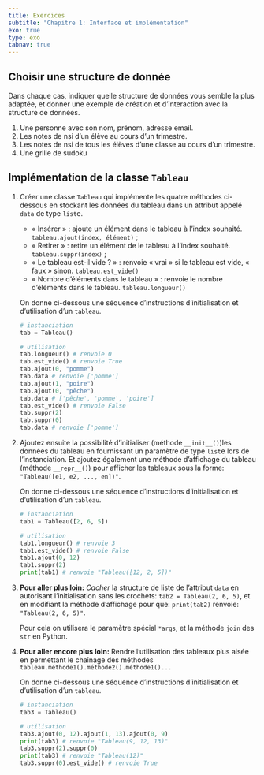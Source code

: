```yaml
---
title: Exercices
subtitle: "Chapitre 1: Interface et implémentation"
exo: true
type: exo
tabnav: true
---
```

## Choisir une structure de donnée

Dans chaque cas, indiquer quelle structure de données vous semble la plus adaptée, et donner une
exemple de création et d'interaction avec la structure de données.

1. Une personne avec son nom, prénom, adresse email.
2. Les notes de nsi d'un élève au cours d'un trimestre.
3. Les notes de nsi de tous les élèves d'une classe au cours d'un trimestre.
4. Une grille de sudoku
   <wc-wikimage title="Sudoku_Puzzle_by_L2G-20050714_standardized_layout.svg" class="half"/>
   

##  Implémentation de la classe `Tableau`

1. Créer une classe `Tableau` qui implémente les quatre méthodes ci-dessous en stockant les données
   du tableau dans un attribut appelé `data` de type `list`e.

   - « Insérer » : ajoute un élément dans le tableau à l'index souhaité. `tableau.ajout(index, élément)` ;
   - « Retirer » : retire un élément de le tableau à l'index souhaité. `tableau.suppr(index)` ;
   - « Le tableau est-il vide ? » : renvoie « vrai » si le tableau est vide, « faux » sinon. `tableau.est_vide()`
   - « Nombre d'éléments dans le tableau » : renvoie le nombre d'éléments dans le tableau. `tableau.longueur()`

   On donne ci-dessous une séquence d'instructions d'initialisation et d'utilisation d'un
   `tableau`.

   ```python
   # instanciation
   tab = Tableau()
   
   # utilisation
   tab.longueur() # renvoie 0
   tab.est_vide() # renvoie True
   tab.ajout(0, "pomme")
   tab.data # renvoie ['pomme']
   tab.ajout(1, "poire")
   tab.ajout(0, "pêche")
   tab.data # ['pêche', 'pomme', 'poire']
   tab.est_vide() # renvoie False
   tab.suppr(2)
   tab.suppr(0)
   tab.data # renvoie ['pomme']
   ```

2. Ajoutez ensuite la possibilité d'initialiser (méthode `__init__()`)les données du tableau en
   fournissant un paramètre de type `list`e lors de l'instanciation. Et ajoutez également une
   méthode d'affichage du tableau (méthode `__repr__()`) pour afficher les tableaux sous la forme:
   `"Tableau([e1, e2, ..., en])"`.

   On donne ci-dessous une séquence d'instructions d'initialisation et d'utilisation d'un
   `tableau`.

   ```python
   # instanciation
   tab1 = Tableau([2, 6, 5])
      
   # utilisation
   tab1.longueur() # renvoie 3
   tab1.est_vide() # renvoie False
   tab1.ajout(0, 12)
   tab1.suppr(2)
   print(tab1) # renvoie "Tableau([12, 2, 5])"
   ```

3. **Pour aller plus loin:** _Cacher_ la structure de liste de l'attribut `data` en autorisant
   l'initialisation sans les crochets: `tab2 = Tableau(2, 6, 5)`, et en modifiant la méthode
   d'affichage pour que: `print(tab2)` renvoie: `"Tableau(2, 6, 5)"`.

   Pour cela on utilisera le paramètre spécial `*args`, et la méthode `join` des `str` en Python.

3. **Pour aller encore plus loin:** Rendre l'utilisation des tableaux plus aisée en permettant le
   chaînage des méthodes `tableau.méthode1().méthode2().méthode1()...`

   On donne ci-dessous une séquence d'instructions d'initialisation et d'utilisation d'un
   `tableau`.

   ```python
   # instanciation
   tab3 = Tableau()
      
   # utilisation
   tab3.ajout(0, 12).ajout(1, 13).ajout(0, 9)
   print(tab3) # renvoie "Tableau(9, 12, 13)"
   tab3.suppr(2).suppr(0)
   print(tab3) # renvoie "Tableau(12)"
   tab3.suppr(0).est_vide() # renvoie True
   ```

